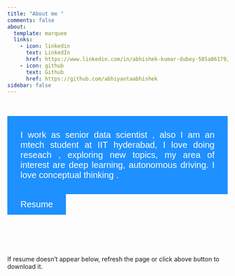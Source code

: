 ```yaml
---
title: "About me "
comments: false
about:
  template: marquee
  links:
    - icon: linkedin
      text: LinkedIn
      href: https://www.linkedin.com/in/abhishek-kumar-dubey-585a86179/
    - icon: github
      text: Github
      href: https://github.com/abhiyantaabhishek
sidebar: false
---
```


<html>
<head>
<meta name="viewport" content="width=device-width, initial-scale=1">
<!-- Add icon library -->
<link rel="stylesheet" href="https://cdnjs.cloudflare.com/ajax/libs/font-awesome/4.7.0/css/font-awesome.min.css">
<style>
.btn {
  background-color: DodgerBlue;
  border: none;
  color: white;
  padding: 12px 30px;
  cursor: pointer;
  font-size: 20px;
}

/* Darker background on mouse-over */
.btn:hover {
  background-color: RoyalBlue;
}
</style>
</head>
<body>
<br><br>
</body>
</html>



::: {.grid}

::: {.g-col-12 .g-col-md-9  }

```{=html}
<button type="button" class="btn btn-secondary disabled" fdprocessedid="kc61ad">
    <p align="justify">
      I work as senior data scientist <i class="fa-solid fa-atom"></i>, also I am an mtech student <i class="fa-solid fa-graduation-cap"></i> at IIT hyderabad, I love doing reseach <i class="fa-solid fa-flask"></i>, exploring new topics, my area of interest are deep learning, autonomous driving. I love conceptual thinking <i class="fa-solid fa-brain"></i>.
    </p>
</button>
```


:::

::: {.g-col-12 .g-col-md-3 .vh-center .center-text}

<form method="get" action="https://abhiyantaabhishek.github.io/IITH-Data-Science//about.pdf">
   <button class="btn" ><i class="fa fa-download"></i> Resume </button>
</form>
<br><br>
:::

:::


<br>

<p class="text-secondary">If resume doesn't appear below, refresh the page or click above button to download it.</p>
::: column-screen-inset-shaded

<object 
    width="100%" 
    height="900" 
    data="https://docs.google.com/gview?embedded=true&url=https://abhiyantaabhishek.github.io/IITH-Data-Science//about.pdf">
</object>

<!-- <object data="https://abhiyantaabhishek.github.io/IITH-Data-Science//about.pdf" type="application/pdf" width="100%" height="2340">
<a href="https://abhiyantaabhishek.github.io/IITH-Data-Science//about.pdf">test.pdf</a>
</object> -->
:::